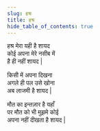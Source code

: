 ```yaml
---
slug: हश्र
title: हश्र
hide_table_of_contents: true
---
```


हश्र मेरा यही है शायद  
कोई अपना मेरे नसीब में  
है ही नहीं शायद |

किसी में अपना दिखना  
अगले ही पल उसे खोना  
अब लाजमी है शायद |

मौत का इन्तज़ार है यहाँ  
पर मौत को भी मुझमे कोई  
अपना नहीं दीखता है शायद |
